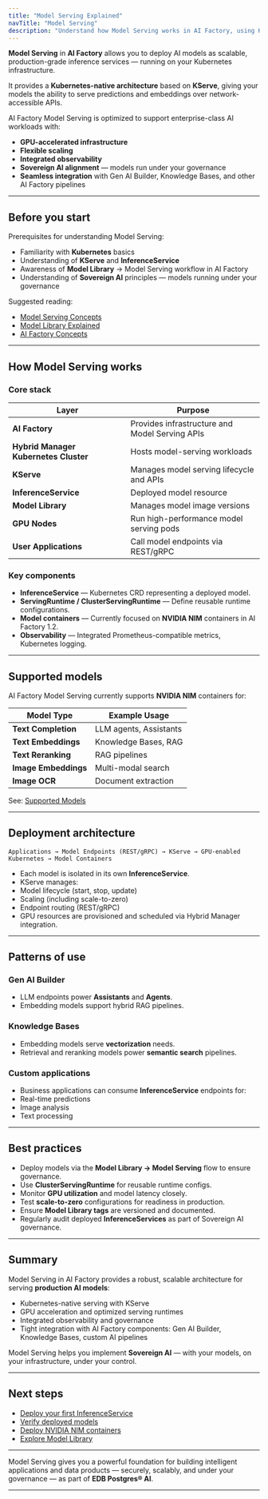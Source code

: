 ```yaml
---
title: "Model Serving Explained"
navTitle: "Model Serving"
description: "Understand how Model Serving works in AI Factory, using KServe to provide scalable, production-ready model inference."
---
```



**Model Serving** in **AI Factory** allows you to deploy AI models as scalable, production-grade inference services — running on your Kubernetes infrastructure.

It provides a **Kubernetes-native architecture** based on **KServe**, giving your models the ability to serve predictions and embeddings over network-accessible APIs.

AI Factory Model Serving is optimized to support enterprise-class AI workloads with:

- **GPU-accelerated infrastructure**
- **Flexible scaling**
- **Integrated observability**
- **Sovereign AI alignment** — models run under your governance
- **Seamless integration** with Gen AI Builder, Knowledge Bases, and other AI Factory pipelines

---

## Before you start

Prerequisites for understanding Model Serving:

- Familiarity with **Kubernetes** basics
- Understanding of **KServe** and **InferenceService**
- Awareness of **Model Library** → Model Serving workflow in AI Factory
- Understanding of **Sovereign AI** principles — models running under your governance

Suggested reading:

- [Model Serving Concepts](model-serving-concepts)
- [Model Library Explained](model-library-explained)
- [AI Factory Concepts](ai-factory-concepts)

---

## How Model Serving works

### Core stack

| Layer | Purpose |
|-------|---------|
| **AI Factory** | Provides infrastructure and Model Serving APIs |
| **Hybrid Manager Kubernetes Cluster** | Hosts model-serving workloads |
| **KServe** | Manages model serving lifecycle and APIs |
| **InferenceService** | Deployed model resource |
| **Model Library** | Manages model image versions |
| **GPU Nodes** | Run high-performance model serving pods |
| **User Applications** | Call model endpoints via REST/gRPC |

### Key components

- **InferenceService** — Kubernetes CRD representing a deployed model.
- **ServingRuntime / ClusterServingRuntime** — Define reusable runtime configurations.
- **Model containers** — Currently focused on **NVIDIA NIM** containers in AI Factory 1.2.
- **Observability** — Integrated Prometheus-compatible metrics, Kubernetes logging.

---

## Supported models

AI Factory Model Serving currently supports **NVIDIA NIM** containers for:

| Model Type | Example Usage |
|------------|---------------|
| **Text Completion** | LLM agents, Assistants |
| **Text Embeddings** | Knowledge Bases, RAG |
| **Text Reranking** | RAG pipelines |
| **Image Embeddings** | Multi-modal search |
| **Image OCR** | Document extraction |

See: [Supported Models](../../models/supported-models)

---

## Deployment architecture

```Applications → Model Endpoints (REST/gRPC) → KServe → GPU-enabled Kubernetes → Model Containers```

- Each model is isolated in its own **InferenceService**.
- KServe manages:
- Model lifecycle (start, stop, update)
- Scaling (including scale-to-zero)
- Endpoint routing (REST/gRPC)
- GPU resources are provisioned and scheduled via Hybrid Manager integration.

---

## Patterns of use

### Gen AI Builder

- LLM endpoints power **Assistants** and **Agents**.
- Embedding models support hybrid RAG pipelines.

### Knowledge Bases

- Embedding models serve **vectorization** needs.
- Retrieval and reranking models power **semantic search** pipelines.

### Custom applications

- Business applications can consume **InferenceService** endpoints for:
- Real-time predictions
- Image analysis
- Text processing

---

## Best practices

- Deploy models via the **Model Library → Model Serving** flow to ensure governance.
- Use **ClusterServingRuntime** for reusable runtime configs.
- Monitor **GPU utilization** and model latency closely.
- Test **scale-to-zero** configurations for readiness in production.
- Ensure **Model Library tags** are versioned and documented.
- Regularly audit deployed **InferenceServices** as part of Sovereign AI governance.

---

## Summary

Model Serving in AI Factory provides a robust, scalable architecture for serving **production AI models**:

* Kubernetes-native serving with KServe
* GPU acceleration and optimized serving runtimes
* Integrated observability and governance
* Tight integration with AI Factory components: Gen AI Builder, Knowledge Bases, custom AI pipelines

Model Serving helps you implement **Sovereign AI** — with your models, on your infrastructure, under your control.

---

## Next steps

- [Deploy your first InferenceService](edb-postgres-ai/ai-factory/learn/how-to/model-serving/create-inferenceservice)
- [Verify deployed models](edb-postgres-ai/hybrid-manager/learn/how-to/ai-factory/verify-models)
- [Deploy NVIDIA NIM containers](edb-postgres-ai/ai-factory/learn/how-to/model-serving/deploy-nim-container)
- [Explore Model Library](model-library-explained)

---

Model Serving gives you a powerful foundation for building intelligent applications and data products — securely, scalably, and under your governance — as part of **EDB Postgres® AI**.

---
